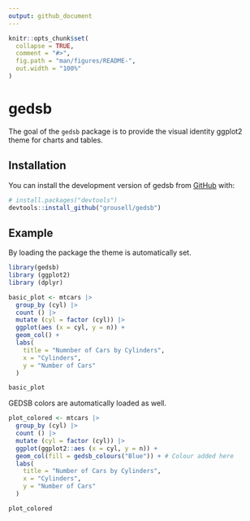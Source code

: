 ```yaml
---
output: github_document
---
```


<!-- README.md is generated from README.Rmd. Please edit that file -->

```r
knitr::opts_chunk$set(
  collapse = TRUE,
  comment = "#>",
  fig.path = "man/figures/README-",
  out.width = "100%"
)
```

# gedsb

<!-- badges: start -->
<!-- badges: end -->

The goal of the `gedsb` package is to provide the visual identity ggplot2 theme for charts and tables. 

## Installation

You can install the development version of gedsb from [GitHub](https://github.com/) with:

``` r
# install.packages("devtools")
devtools::install_github("grousell/gedsb")
```

## Example

By loading the package the theme is automatically set. 

```r
library(gedsb)
library (ggplot2)
library (dplyr)

basic_plot <- mtcars |>
  group_by (cyl) |>
  count () |>
  mutate (cyl = factor (cyl)) |>
  ggplot(aes (x = cyl, y = n)) +
  geom_col() + 
  labs(
    title = "Numnber of Cars by Cylinders",
    x = "Cylinders",
    y = "Number of Cars"
  ) 

basic_plot

```

GEDSB colors are automatically loaded as well. 

```r
plot_colored <- mtcars |>
  group_by (cyl) |>
  count () |>
  mutate (cyl = factor (cyl)) |>
  ggplot(ggplot2::aes (x = cyl, y = n)) +
  geom_col(fill = gedsb_colours("Blue")) + # Colour added here
  labs(
    title = "Number of Cars by Cylinders",
    x = "Cylinders",
    y = "Number of Cars"
  ) 

plot_colored

```

